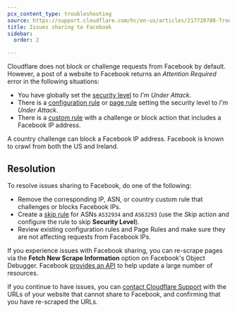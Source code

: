 ```yaml
---
pcx_content_type: troubleshooting
source: https://support.cloudflare.com/hc/en-us/articles/217720788-Troubleshooting-issues-sharing-to-Facebook
title: Issues sharing to Facebook
sidebar:
  order: 2

---
```



Cloudflare does not block or challenge requests from Facebook by default. However, a post of a website to Facebook returns an *Attention Required* error in the following situations:

* You have globally set the [security level](/waf/tools/security-level/) to *I'm Under Attack*.
* There is a [configuration rule](/rules/configuration-rules/) or [page rule](/rules/page-rules/) setting the security level to *I'm Under Attack*.
* There is a [custom rule](/waf/custom-rules/) with a challenge or block action that includes a Facebook IP address.

A country challenge can block a Facebook IP address. Facebook is known to crawl from both the US and Ireland.

## Resolution

To resolve issues sharing to Facebook, do one of the following:

* Remove the corresponding IP, ASN, or country custom rule that challenges or blocks Facebook IPs.
* Create a [skip rule](/waf/custom-rules/skip/) for <GlossaryTooltip term="autonomous system numbers (ASNs)">ASNs</GlossaryTooltip> `AS32934` and `AS63293` (use the *Skip* action and configure the rule to skip **Security Level**).
* Review existing configuration rules and Page Rules and make sure they are not affecting requests from Facebook IPs.

If you experience issues with Facebook sharing, you can re-scrape pages via the **Fetch New Scrape Information** option on Facebook's Object Debugger. Facebook [provides an API](https://developers.facebook.com/docs/sharing/opengraph/using-objects) to help update a large number of resources.

If you continue to have issues, you can [contact Cloudflare Support](/support/contacting-cloudflare-support/) with the URLs of your website that cannot share to Facebook, and confirming that you have re-scraped the URLs.
